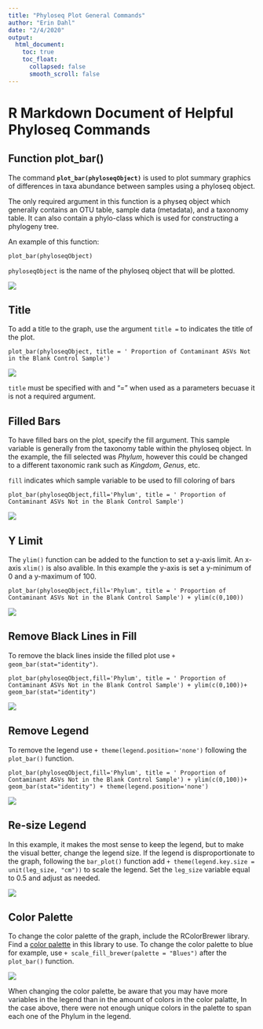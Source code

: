 ---
title: "Phyloseq Plot General Commands"
author: "Erin Dahl"
date: "2/4/2020"
output: 
  html_document:
    toc: true
    toc_float:
      collapsed: false
      smooth_scroll: false
---

# R Markdown Document of Helpful Phyloseq Commands

## Function plot_bar()

The command __`plot_bar(phyloseqObject)`__ is used to plot summary graphics of differences in taxa abundance between samples using a phyloseq object.

The only required argument in this function is a physeq object which generally contains an OTU table, sample data (metadata), and a taxonomy table. It can also contain a phylo-class which is used for constructing a phylogeny tree.

An example of this function:

`plot_bar(phyloseqObject)`

`phyloseqObject` is the name of the phyloseq object that will be plotted.

![](C:/Users/dahleri/Documents/RMarkdownTraining/PhyloseqPlotGeneralCommands/GeneralCommandsBasic.png)


## Title

To add a title to the graph, use the argument `title = ` to indicates the title of the plot.

`plot_bar(phyloseqObject, title = ' Proportion of Contaminant ASVs Not in the Blank Control Sample')`

![](C:/Users/dahleri/Documents/RMarkdownTraining/PhyloseqPlotGeneralCommands/GeneralCommandsTitle.png)

`title`  must be specified with and "=" when used as a parameters becuase it is not a required argument.

## Filled Bars

To have filled bars on the plot, specify the fill argument. This sample variable is generally from the taxonomy table within the phyloseq object.
In the example, the fill selected was _Phylum_, however this could be changed to a different taxonomic rank such as _Kingdom_, _Genus_, etc. 

`fill` indicates which sample variable to be used to fill coloring of bars  

`plot_bar(phyloseqObject,fill='Phylum', title = ' Proportion of Contaminant ASVs Not in the Blank Control Sample')`

![](C:/Users/dahleri/Documents/RMarkdownTraining/PhyloseqPlotGeneralCommands/GeneralCommandsFill.png)

## Y Limit

The `ylim()` function can be added to the function to set a y-axis limit. An x-axis `xlim()` is also avalible. In this example the y-axis is set a y-minimum of 0 and a y-maximum of 100.

`plot_bar(phyloseqObject,fill='Phylum', title = ' Proportion of Contaminant ASVs Not in the Blank Control Sample') + ylim(c(0,100))`

![](C:/Users/dahleri/Documents/RMarkdownTraining/PhyloseqPlotGeneralCommands/GeneralCommandsYlim.png)

## Remove Black Lines in Fill

To remove the black lines inside the filled plot use `+ geom_bar(stat="identity")`.

`plot_bar(phyloseqObject,fill='Phylum', title = ' Proportion of Contaminant ASVs Not in the Blank Control Sample') + ylim(c(0,100))+ geom_bar(stat="identity")`

![](C:/Users/dahleri/Documents/RMarkdownTraining/PhyloseqPlotGeneralCommands/GeneralCommandsNoFillLines.png)

## Remove Legend

To remove the legend use `+ theme(legend.position='none')` following the `plot_bar()` function.

`plot_bar(phyloseqObject,fill='Phylum', title = ' Proportion of Contaminant ASVs Not in the Blank Control Sample') + ylim(c(0,100))+ geom_bar(stat="identity") + theme(legend.position='none')`

![](C:/Users/dahleri/Documents/RMarkdownTraining/PhyloseqPlotGeneralCommands/GeneralCommandsNoLegend.png)

## Re-size Legend

 In this example, it makes the most sense to keep the legend, but to make the visual better, change the legend size. If the legend is disproportionate to the graph, following the `bar_plot()` function add `+ theme(legend.key.size = unit(leg_size, "cm"))` to scale the legend. Set the `leg_size` variable equal to 0.5 and adjust as needed.

![](C:/Users/dahleri/Documents/RMarkdownTraining/PhyloseqPlotGeneralCommands/GeneralCommandsResizeLegend.png)


## Color Palette

To change the color palette of the graph, include the RColorBrewer library. Find a [color palette](https://rdrr.io/cran/RColorBrewer/man/ColorBrewer.html) in this library to use. To change the color palette to blue for example, use `+ scale_fill_brewer(palette = "Blues")` after the `plot_bar()` function.

![](C:/Users/dahleri/Documents/RMarkdownTraining/PhyloseqPlotGeneralCommands/GeneralCommandsColor.png)

When changing the color palette, be aware that you may have more variables in the legend than in the amount of colors in the color palatte, In the case above, there were not enough unique colors in the palette to span each one of the Phylum in the legend.





